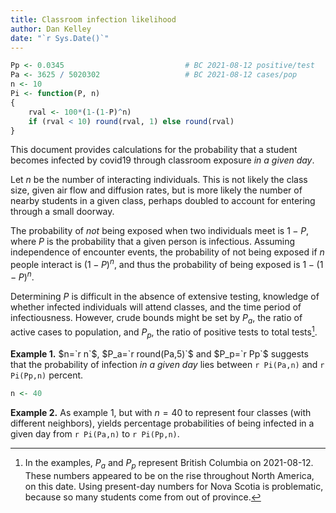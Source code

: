 ```yaml
---
title: Classroom infection likelihood
author: Dan Kelley
date: "`r Sys.Date()`"
---
```


```r
Pp <- 0.0345                           # BC 2021-08-12 positive/test
Pa <- 3625 / 5020302                   # BC 2021-08-12 cases/pop
n <- 10
Pi <- function(P, n)
{
    rval <- 100*(1-(1-P)^n)
    if (rval < 10) round(rval, 1) else round(rval)
}
```

This document provides calculations for the probability that a student becomes
infected by covid19 through classroom exposure *in a given day*.

Let $n$ be the number of interacting individuals.  This is not likely the class
size, given air flow and diffusion rates, but is more likely the number of
nearby students in a given class, perhaps doubled to account for entering
through a small doorway.

The probability of *not* being exposed when two individuals meet is $1-P$,
where $P$ is the probability that a given person is infectious. Assuming
independence of encounter events, the probability of not being exposed if $n$
people interact is $(1-P)^n$, and thus the probability of being exposed is
$1-(1-P)^n$.

Determining $P$ is difficult in the absence of extensive testing, knowledge of
whether infected individuals will attend classes, and the time period of
infectiousness.  However, crude bounds might be set by $P_a$, the ratio of
active cases to population, and $P_p$, the ratio of positive tests to total
tests^[In the examples, $P_a$ and $P_p$ represent British Columbia on
2021-08-12. These numbers appeared to be on the rise throughout North America,
on this date. Using present-day numbers for Nova Scotia is problematic, because
so many students come from out of province.].

**Example 1.** $n=`r n`$, $P_a=`r round(Pa,5)`$ and $P_p=`r Pp`$ suggests
that the probability of infection *in a given day* lies between `r Pi(Pa,n)`
and `r Pi(Pp,n)` percent.

```r
n <- 40
```

**Example 2.** As example 1, but with $n=40$ to represent four classes (with
different neighbors), yields percentage probabilities of being infected in a
given day from `r Pi(Pa,n)` to `r Pi(Pp,n)`.


